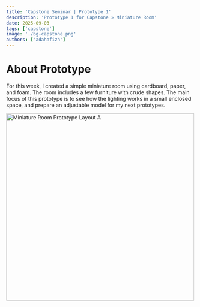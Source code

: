 ```yaml
---
title: 'Capstone Seminar | Prototype 1'
description: 'Prototype 1 for Capstone » Miniature Room'
date: 2025-09-03
tags: ['capstone']
image: './bg-capstone.png'
authors: ['adahafizh']
---
```


# About Prototype

For this week, I created a simple miniature room using cardboard, paper, and foam. The room includes a few furniture with crude shapes. The main focus of this prototype is to see how the lighting works in a small enclosed space, and prepare an adjustable model for my next prototypes. 

<img src="img/miniature-room-layout-a.jpeg" width="500" height="500" alt="Miniature Room Prototype Layout A" />